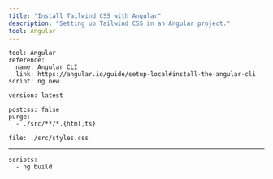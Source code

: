 ```yaml
---
title: "Install Tailwind CSS with Angular"
description: "Setting up Tailwind CSS in an Angular project."
tool: Angular
---
```


<!--
#####
Launch day test: Angular works with the normal tailwindcss package 🎉
#####
-->

```preval installation
tool: Angular 
reference:
  name: Angular CLI
  link: https://angular.io/guide/setup-local#install-the-angular-cli
script: ng new 
```

```preval setup
version: latest 
```


```preval configuration
postcss: false
purge: 
  - ./src/**/*.{html,ts}
```


```preval include
file: ./src/styles.css
```

---

```preval finish
scripts:
  - ng build
```

